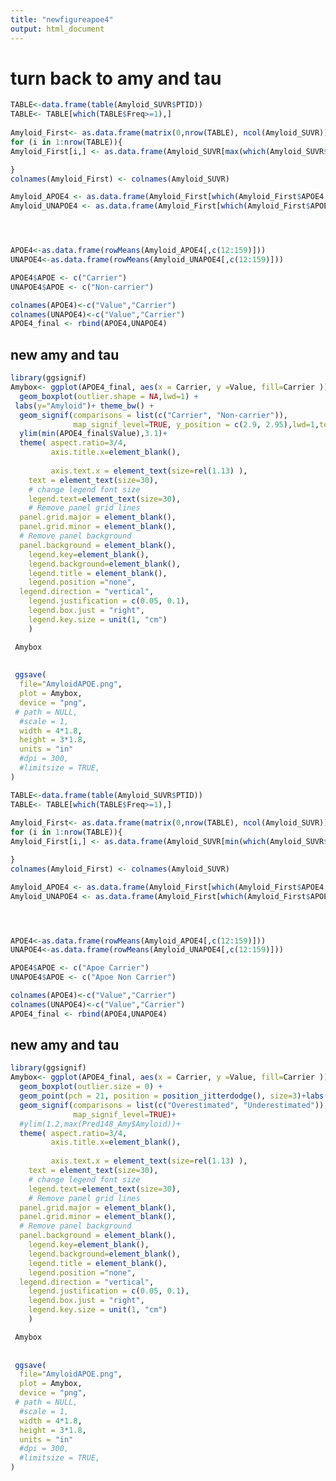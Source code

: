 ```yaml
---
title: "newfigureapoe4"
output: html_document
---
```



# turn back to amy and tau


```r
TABLE<-data.frame(table(Amyloid_SUVR$PTID))
TABLE<- TABLE[which(TABLE$Freq>=1),]
 
Amyloid_First<- as.data.frame(matrix(0,nrow(TABLE), ncol(Amyloid_SUVR)))
for (i in 1:nrow(TABLE)){
Amyloid_First[i,] <- as.data.frame(Amyloid_SUVR[max(which(Amyloid_SUVR$PTID == TABLE$Var1[i])), ])

}
colnames(Amyloid_First) <- colnames(Amyloid_SUVR)

```

```r

Amyloid_APOE4 <- as.data.frame(Amyloid_First[which(Amyloid_First$APOE4 != 0), ])
Amyloid_UNAPOE4 <- as.data.frame(Amyloid_First[which(Amyloid_First$APOE4 == 0), ])




APOE4<-as.data.frame(rowMeans(Amyloid_APOE4[,c(12:159)]))
UNAPOE4<-as.data.frame(rowMeans(Amyloid_UNAPOE4[,c(12:159)]))

```


```r
APOE4$APOE <- c("Carrier")
UNAPOE4$APOE <- c("Non-carrier")

colnames(APOE4)<-c("Value","Carrier")
colnames(UNAPOE4)<-c("Value","Carrier")
APOE4_final <- rbind(APOE4,UNAPOE4)

```
## new amy and tau
```r
library(ggsignif)
Amybox<- ggplot(APOE4_final, aes(x = Carrier, y =Value, fill=Carrier )) +
  geom_boxplot(outlier.shape = NA,lwd=1) +
 labs(y="Amyloid")+ theme_bw() + 
  geom_signif(comparisons = list(c("Carrier", "Non-carrier")), 
              map_signif_level=TRUE, y_position = c(2.9, 2.95),lwd=1,textsize=8)+
  ylim(min(APOE4_final$Value),3.1)+
  theme( aspect.ratio=3/4,
         axis.title.x=element_blank(),
           
         axis.text.x = element_text(size=rel(1.13) ),
    text = element_text(size=30),
    # change legend font size
    legend.text=element_text(size=30),
    # Remove panel grid lines
  panel.grid.major = element_blank(),
  panel.grid.minor = element_blank(),
  # Remove panel background
  panel.background = element_blank(),
    legend.key=element_blank(),
    legend.background=element_blank(),
    legend.title = element_blank(),
    legend.position ="none",
  legend.direction = "vertical",
    legend.justification = c(0.05, 0.1),
    legend.box.just = "right",
    legend.key.size = unit(1, "cm")
    )   

 Amybox
 
 
 ggsave(
  file="AmyloidAPOE.png",
  plot = Amybox,
  device = "png",
 # path = NULL,
  #scale = 1,
  width = 4*1.8,
  height = 3*1.8,
  units = "in"
  #dpi = 300,
  #limitsize = TRUE,
)
```







```r
TABLE<-data.frame(table(Amyloid_SUVR$PTID))
TABLE<- TABLE[which(TABLE$Freq>=1),]
 
Amyloid_First<- as.data.frame(matrix(0,nrow(TABLE), ncol(Amyloid_SUVR)))
for (i in 1:nrow(TABLE)){
Amyloid_First[i,] <- as.data.frame(Amyloid_SUVR[min(which(Amyloid_SUVR$PTID == TABLE$Var1[i])), ])

}
colnames(Amyloid_First) <- colnames(Amyloid_SUVR)

```

```r

Amyloid_APOE4 <- as.data.frame(Amyloid_First[which(Amyloid_First$APOE4 == 0), ])
Amyloid_UNAPOE4 <- as.data.frame(Amyloid_First[which(Amyloid_First$APOE4 != 0), ])




APOE4<-as.data.frame(rowMeans(Amyloid_APOE4[,c(12:159)]))
UNAPOE4<-as.data.frame(rowMeans(Amyloid_UNAPOE4[,c(12:159)]))

```


```r
APOE4$APOE <- c("Apoe Carrier")
UNAPOE4$APOE <- c("Apoe Non Carrier")

colnames(APOE4)<-c("Value","Carrier")
colnames(UNAPOE4)<-c("Value","Carrier")
APOE4_final <- rbind(APOE4,UNAPOE4)

```
## new amy and tau
```r
library(ggsignif)
Amybox<- ggplot(APOE4_final, aes(x = Carrier, y =Value, fill=Carrier )) +
  geom_boxplot(outlier.size = 0) +
  geom_point(pch = 21, position = position_jitterdodge(), size=3)+labs(y="Observed Amyloid")+ theme_bw() + 
  geom_signif(comparisons = list(c("Overestimated", "Underestimated")), 
              map_signif_level=TRUE)+
  #ylim(1.2,max(Pred148_Amy$Amyloid))+
  theme( aspect.ratio=3/4,
         axis.title.x=element_blank(),
           
         axis.text.x = element_text(size=rel(1.13) ),
    text = element_text(size=30),
    # change legend font size
    legend.text=element_text(size=30),
    # Remove panel grid lines
  panel.grid.major = element_blank(),
  panel.grid.minor = element_blank(),
  # Remove panel background
  panel.background = element_blank(),
    legend.key=element_blank(),
    legend.background=element_blank(),
    legend.title = element_blank(),
    legend.position ="none",
  legend.direction = "vertical",
    legend.justification = c(0.05, 0.1),
    legend.box.just = "right",
    legend.key.size = unit(1, "cm")
    )   

 Amybox
 
 
 ggsave(
  file="AmyloidAPOE.png",
  plot = Amybox,
  device = "png",
 # path = NULL,
  #scale = 1,
  width = 4*1.8,
  height = 3*1.8,
  units = "in"
  #dpi = 300,
  #limitsize = TRUE,
)
```